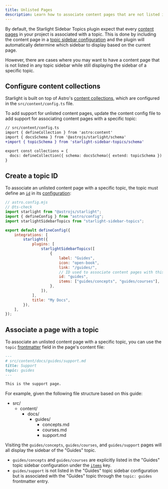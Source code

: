 ```yaml
---
title: Unlisted Pages
description: Learn how to associate content pages that are not listed in any topic sidebar configuration with a specific topic.
---
```


By default, the Starlight Sidebar Topics plugin expect that every [content pages](https://starlight.astro.build/guides/pages/#content-pages) in your project is associated with a topic.
This is done by including the content page in a [topic sidebar configuration](/docs/configuration#items) and the plugin will automatically determine which sidebar to display based on the current page.

However, there are cases where you may want to have a content page that is not listed in any topic sidebar while still displaying the sidebar of a specific topic.

## Configure content collections

Starlight is built on top of Astro's [content collections](https://docs.astro.build/en/guides/content-collections/), which are configured in the `src/content/config.ts` file.

To add support for unlisted content pages, update the content config file to add support for associating content pages with a specific topic:

```diff lang=ts ins="{ extend: topicSchema }"
// src/content/config.ts
import { defineCollection } from 'astro:content'
import { docsSchema } from '@astrojs/starlight/schema'
+import { topicSchema } from 'starlight-sidebar-topics/schema'

export const collections = {
  docs: defineCollection({ schema: docsSchema({ extend: topicSchema }) }),
}
```

## Create a topic ID

To associate an unlisted content page with a specific topic, the topic must define an [`id`](/docs/configuration#id) in its [configuration](/docs/configuration#topic-configuration):

```js {16-17}
// astro.config.mjs
// @ts-check
import starlight from "@astrojs/starlight";
import { defineConfig } from "astro/config";
import starlightSidebarTopics from "starlight-sidebar-topics";

export default defineConfig({
    integrations: [
        starlight({
            plugins: [
                starlightSidebarTopics([
                    {
                        label: "Guides",
                        icon: "open-book",
                        link: "/guides/",
                        // ID used to associate content pages with this topic.
                        id: "guides",
                        items: ["guides/concepts", "guides/courses"],
                    },
                ]),
            ],
            title: "My Docs",
        }),
    ],
});
```

## Associate a page with a topic

To associate an unlisted content page with a specific topic, you can use the `topic` [frontmatter](https://starlight.astro.build/reference/frontmatter/) field in the page's content file:

```md {4}
---
# src/content/docs/guides/support.md
title: Support
topic: guides
---

This is the support page.
```

For example, given the following file structure based on this guide:


<FileTree>

-   src/
    -   content/
        -   docs/
            -   guides/
                -   concepts.md
                -   courses.md
                -   support.md

</FileTree>

Visiting the `guides/concepts`, `guides/courses`, and `guides/support` pages will all display the sidebar of the "Guides" topic.

-   `guides/concepts` and `guides/courses` are explicitly listed in the "Guides" topic sidebar configuration under the [`items`](/docs/configuration#items) key.
-   `guides/support` is not listed in the "Guides" topic sidebar configuration but is associated with the "Guides" topic through the `topic: guides` frontmatter entry.
